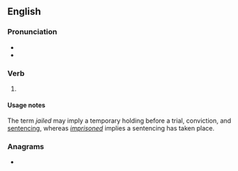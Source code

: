 ==English==

===Pronunciation===
* {{IPA|en|/d͡ʒeɪld/}}
* {{rhymes|en|eɪld|s=1}}

===Verb===
{{head|en|verb form}}

# {{en-past of|jail}}
#: {{syn|en|incarcerated}}

====Usage notes====
The term ''jailed'' may imply a temporary holding before a trial, conviction, and [[sentencing]], whereas ''[[imprisoned]]'' implies a sentencing has taken place.

===Anagrams===
* {{anagrams|en|a=adeijl|Jadiel}}